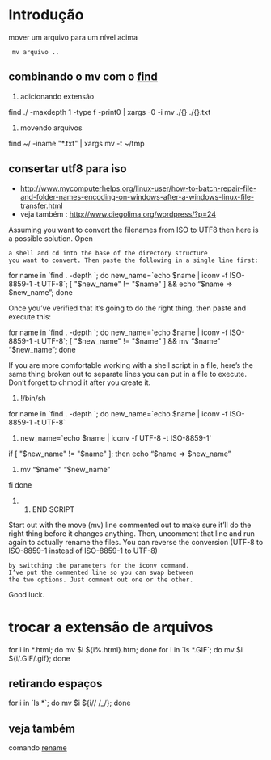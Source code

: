=Introdução=
mover um arquivo para um nível acima

  mv arquivo ..

==combinando o mv com o [[find]]==

# adicionando extensão
find ./ -maxdepth 1 -type f -print0 | xargs -0 -i mv ./{} ./{}.txt

# movendo arquivos
find ~/ -iname "*.txt" | xargs mv -t ~/tmp

==consertar utf8 para iso==
* http://www.mycomputerhelps.org/linux-user/how-to-batch-repair-file-and-folder-names-encoding-on-windows-after-a-windows-linux-file-transfer.html
* veja também : http://www.diegolima.org/wordpress/?p=24

Assuming you want to convert the filenames from
ISO to UTF8 then here is a possible solution. Open
 a shell and cd into the base of the directory structure
 you want to convert. Then paste the following in a single line first:

for name in `find . -depth `; do new_name=`echo $name | iconv -f ISO-8859-1 -t UTF-8`; [ "$new_name" != "$name" ] && echo “$name => $new_name”; done


Once you’ve verified that it’s going to do
the right thing, then paste and execute this:

for name in `find . -depth `; do new_name=`echo $name | iconv -f ISO-8859-1 -t UTF-8`; [ "$new_name" != "$name" ] && mv “$name” “$new_name”; done


If you are more comfortable working with a shell
script in a file, here’s the same thing broken out
to separate lines you can put in a file to execute.
Don’t forget to chmod it after you create it.


#!/bin/sh

for name in `find . -depth `; do
new_name=`echo $name | iconv -f ISO-8859-1 -t UTF-8`
# new_name=`echo $name | iconv -f UTF-8 -t ISO-8859-1`
if [ "$new_name" != "$name" ]; then
echo “$name => $new_name”
# mv “$name” “$new_name”
fi
done
## END SCRIPT


Start out with the move (mv) line commented out to
make sure it’ll do the right thing before it changes
anything. Then, uncomment that line and run again to
actually rename the files. You can reverse the conversion
(UTF-8 to ISO-8859-1 instead of ISO-8859-1 to UTF-8)
 by switching the parameters for the iconv command.
 I’ve put the commented line so you can swap between
 the two options. Just comment out one or the other.

Good luck.

=trocar a extensão de arquivos=

for i in *.html; do mv $i ${i%.html}.htm; done
for i in `ls *.GIF`; do mv $i ${i/.GIF/.gif}; done

==retirando espaços==

for i in `ls *`; do mv $i ${i// /_/}; done

==veja também ==
comando [[rename]]




